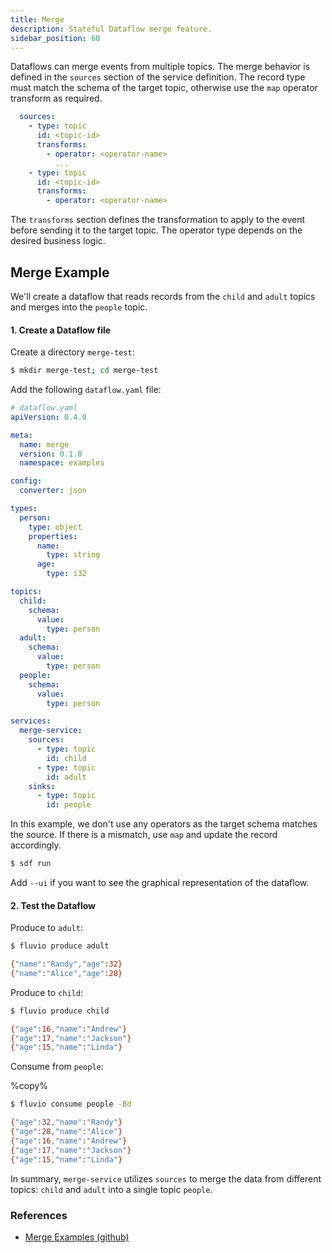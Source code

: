```yaml
---
title: Merge
description: Stateful Dataflow merge feature.
sidebar_position: 60
---
```


Dataflows can merge events from multiple topics. The merge behavior is defined in the `sources` section of the service definition. The record type must match the schema of the target topic, otherwise use the `map` operator transform as required.

```yaml
  sources:
    - type: topic
      id: <topic-id>
      transforms:
        - operator: <operator-name>
          ...
    - type: topic
      id: <topic-id>
      transforms:
        - operator: <operator-name>
```

The `transforms` section defines the transformation to apply to the event before sending it to the target topic. The operator type depends on the desired business logic.

## Merge Example

We'll create a dataflow that reads records from the `child` and `adult` topics and merges into the `people` topic.


#### 1. Create a Dataflow file

Create a directory `merge-test`:

```bash
$ mkdir merge-test; cd merge-test
```

Add the following `dataflow.yaml` file:

```yaml
# dataflow.yaml
apiVersion: 0.4.0

meta:
  name: merge
  version: 0.1.0
  namespace: examples

config:
  converter: json

types:
  person:
    type: object
    properties:
      name:
        type: string
      age:
        type: i32

topics:
  child:
    schema:
      value:
        type: person
  adult:
    schema:
      value:
        type: person
  people:
    schema:
      value:
        type: person

services:
  merge-service:
    sources:
      - type: topic
        id: child
      - type: topic
        id: adult
    sinks:
      - type: topic
        id: people
```

In this example, we don't use any operators as the target schema matches the source. If there is a mismatch, use `map` and update the record accordingly.

```bash
$ sdf run
```

Add `--ui` if you want to see the graphical representation of the dataflow.


#### 2. Test the Dataflow

Produce to `adult`:

```bash
$ fluvio produce adult
```

```bash
{"name":"Randy","age":32}
{"name":"Alice","age":28}
```

Produce to `child`:

```bash
$ fluvio produce child
```

```bash
{"age":16,"name":"Andrew"}
{"age":17,"name":"Jackson"}
{"age":15,"name":"Linda"}
```

Consume from `people`:

%copy%
```bash
$ fluvio consume people -Bd
```

```bash
{"age":32,"name":"Randy"}
{"age":28,"name":"Alice"}
{"age":16,"name":"Andrew"}
{"age":17,"name":"Jackson"}
{"age":15,"name":"Linda"}
```

In summary, `merge-service` utilizes `sources` to merge the data from different topics: `child` and `adult` into a single topic `people`.

### References

* <a href="https://github.com/infinyon/stateful-dataflows-examples/tree/main/primitives/merge" target="_blank" rel="nofollow" >Merge Examples (github)</a>
